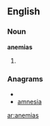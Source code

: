 ==English==

===Noun===
'''anemias'''

# {{plural of|[[anemia]]}}

===Anagrams===
* {{alphagram|aaeimns}}
* [[amnesia#English|amnesia]]


[[ar:anemias]]